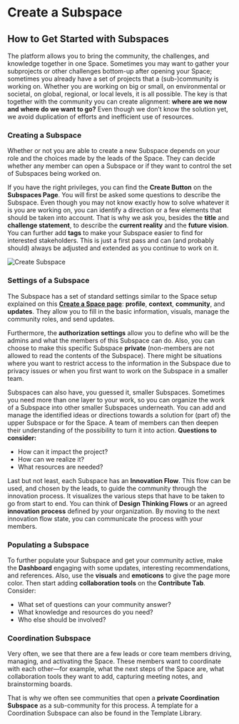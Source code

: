 
# Create a Subspace

## How to Get Started with Subspaces

The platform allows you to bring the community, the challenges, and knowledge together in one Space. Sometimes you may want to gather your subprojects or other challenges bottom-up after opening your Space; sometimes you already have a set of projects that a (sub-)community is working on. Whether you are working on big or small, on environmental or societal, on global, regional, or local levels, it is all possible. The key is that together with the community you can create alignment: **where are we now and where do we want to go?** Even though we don’t know the solution yet, we avoid duplication of efforts and inefficient use of resources.

### Creating a Subspace

Whether or not you are able to create a new Subspace depends on your role and the choices made by the leads of the Space. They can decide whether any member can open a Subspace or if they want to control the set of Subspaces being worked on.

If you have the right privileges, you can find the **Create Button** on the **Subspaces Page**. You will first be asked some questions to describe the Subspace. Even though you may not know exactly how to solve whatever it is you are working on, you can identify a direction or a few elements that should be taken into account. That is why we ask you, besides the **title** and **challenge statement**, to describe the **current reality** and the **future vision**. You can further add **tags** to make your Subspace easier to find for interested stakeholders. This is just a first pass and can (and probably should) always be adjusted and extended as you continue to work on it.

![Create Subspace](/add-subspace.png)

### Settings of a Subspace

The Subspace has a set of standard settings similar to the Space setup explained on this **[Create a Space page](/getting-started/create-space)**: **profile**, **context**, **community**, and **updates**. They allow you to fill in the basic information, visuals, manage the community roles, and send updates.

Furthermore, the **authorization settings** allow you to define who will be the admins and what the members of this Subspace can do. Also, you can choose to make this specific Subspace **private** (non-members are not allowed to read the contents of the Subspace). There might be situations where you want to restrict access to the information in the Subspace due to privacy issues or when you first want to work on the Subspace in a smaller team.

Subspaces can also have, you guessed it, smaller Subspaces. Sometimes you need more than one layer to your work, so you can organize the work of a Subspace into other smaller Subspaces underneath. You can add and manage the identified ideas or directions towards a solution for (part of) the upper Subspace or for the Space. A team of members can then deepen their understanding of the possibility to turn it into action. **Questions to consider:**
- How can it impact the project?
- How can we realize it?
- What resources are needed?

Last but not least, each Subspace has an **Innovation Flow**. This flow can be used, and chosen by the leads, to guide the community through the innovation process. It visualizes the various steps that have to be taken to go from start to end. You can think of **Design Thinking Flows** or an agreed **innovation process** defined by your organization. By moving to the next innovation flow state, you can communicate the process with your members.

### Populating a Subspace

To further populate your Subspace and get your community active, make the **Dashboard** engaging with some updates, interesting recommendations, and references. Also, use the **visuals** and **emoticons** to give the page more color. Then start adding **collaboration tools** on the **Contribute Tab**. Consider:
- What set of questions can your community answer?
- What knowledge and resources do you need?
- Who else should be involved?

### Coordination Subspace

Very often, we see that there are a few leads or core team members driving, managing, and activating the Space. These members want to coordinate with each other—for example, what the next steps of the Space are, what collaboration tools they want to add, capturing meeting notes, and brainstorming boards.

That is why we often see communities that open a **private Coordination Subspace** as a sub-community for this process. A template for a Coordination Subspace can also be found in the Template Library.